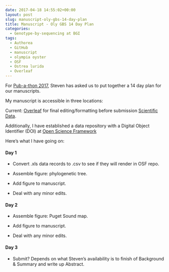 ```yaml
---
date: 2017-04-18 14:55:02+00:00
layout: post
slug: manuscript-oly-gbs-14-day-plan
title: Manuscript - Oly GBS 14 Day Plan
categories:
  - Genotype-by-sequencing at BGI
tags:
  - Authorea
  - GitHub
  - manuscript
  - olympia oyster
  - OSF
  - Ostrea lurida
  - Overleaf
---
```


For [Pub-a-thon 2017](https://github.com/sr320/LabDocs/wiki/Pub-a-thon-2017), Steven has asked us to put together a 14 day plan for our manuscripts.

My manuscript is accessible in three locations:

Current: [Overleaf](https://www.overleaf.com/read/mqbbvmwxhncg) for final editing/formatting before submission [Scientific Data](https://www.nature.com/sdata/).

Additionally, I have established a data repository with a Digital Object Identifier (DOI) at [Open Science Framework](https://osf.io/j8rc2/)

Here's what I have going on:



#### Day 1







  * Convert .xls data records to .csv to see if they will render in OSF repo. 


  * Assemble figure: phylogenetic tree. 


  * Add figure to manuscript.


  * Deal with any minor edits.





#### Day 2







  * Assemble figure: Puget Sound map. 


  * Add figure to manuscript. 


  * Deal with any minor edits.





#### Day 3







  * Submit? Depends on what Steven's availability is to finish of Background & Summary and write up Abstract.


